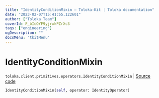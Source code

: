 ```yaml
---
title: "IdentityConditionMixin — Toloka-Kit | Toloka documentation"
date: "2023-02-07T15:41:55.122601"
author: ["Toloka Team"]
coverId: F_bIcOYF9yjrxkPZrXc3
tags: ["engineering"]
ogDescription: ""
docsMenu: "tkitMenu"
---
```


# IdentityConditionMixin
`toloka.client.primitives.operators.IdentityConditionMixin` | [Source code](https://github.com/Toloka/toloka-kit/blob/v1.1.3/src/client/primitives/operators.py#L175)

```python
IdentityConditionMixin(self, operator: IdentityOperator)
```